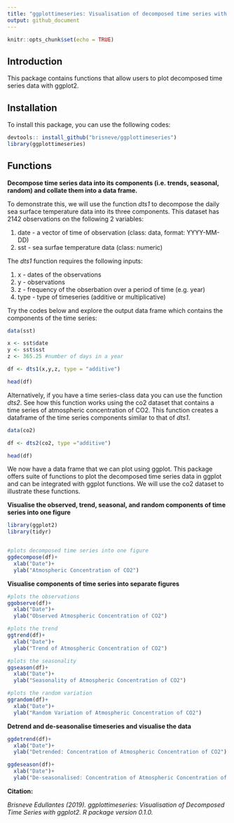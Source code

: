 ```yaml
---
title: "ggplottimeseries: Visualisation of decomposed time series with ggplot2"
output: github_document
---
```


```r
knitr::opts_chunk$set(echo = TRUE)
```

## Introduction

This package contains functions that allow users to plot decomposed time series data with ggplot2. 

## Installation

To install this package, you can use the following codes: 

```r

devtools:: install_github("brisneve/ggplottimeseries")
library(ggplottimeseries)

```

## Functions

**Decompose time series data into its components (i.e. trends, seasonal, random) and collate them into a data frame.**

To demonstrate this, we will use the function *dts1*  to decompose the daily sea surface temperature data into its three components. This dataset has 2142 observations on the following 2 variables: 

1. date - a vector of time of observation (class: data, format: YYYY-MM-DD)
2. sst - sea surfae temperature data (class: numeric)

The *dts1* function requires the following inputs: 

1. x - dates of the observations 
2. y - observations 
3. z - frequency of the obserbation over a period of time (e.g. year) 
4. type - type of timeseries (additive or multiplicative) 

Try the codes below and explore the output data frame which contains the components of the time series:

```r
data(sst)

x <- sst$date
y <- sst$sst
z <- 365.25 #number of days in a year

df <- dts1(x,y,z, type = "additive")

head(df)


```


Alternatively, if you have a time series-class data you can use the function *dts2*. See how this function works using the co2 dataset that contains a time series of atmospheric concentration of CO2. This function creates a dataframe of the time series components similar to that of *dts1*. 

```r

data(co2)

df <- dts2(co2, type ="additive")

head(df)

```

We now have a data frame that we can plot using ggplot. This package offers suite of functions to plot the decomposed time series data in ggplot and can be integrated with ggplot functions. We will use the co2 dataset to illustrate these functions. 

**Visualise the observed, trend, seasonal, and random components of time series into one figure**  


```r
library(ggplot2)
library(tidyr)


#plots decomposed time series into one figure
ggdecompose(df)+
  xlab("Date")+
  ylab("Atmospheric Concentration of CO2")

```


**Visualise components of time series into separate figures**

```r
#plots the observations 
ggobserve(df)+
  xlab("Date")+
  ylab("Observed Atmospheric Concentration of CO2")

```

```r

#plots the trend 
ggtrend(df)+
  xlab("Date")+
  ylab("Trend of Atmospheric Concentration of CO2")

```

```r

#plots the seasonality 
ggseason(df)+
  xlab("Date")+
  ylab("Seasonality of Atmospheric Concentration of CO2")

```

```r

#plots the random variation 
ggrandom(df)+
  xlab("Date")+
  ylab("Random Variation of Atmospheric Concentration of CO2")
```

**Detrend and de-seasonalise timeseries and visualise the data**

```r

ggdetrend(df)+
  xlab("Date")+
  ylab("Detrended: Concentration of Atmospheric Concentration of CO2")

```

```r

ggdeseason(df)+
  xlab("Date")+
  ylab("De-seasonalised: Concentration of Atmospheric Concentration of CO2")

```


**Citation:** 

  *Brisneve Edullantes (2019). ggplottimeseries: Visualisation of Decomposed Time Series with
  ggplot2. R package version 0.1.0.*


